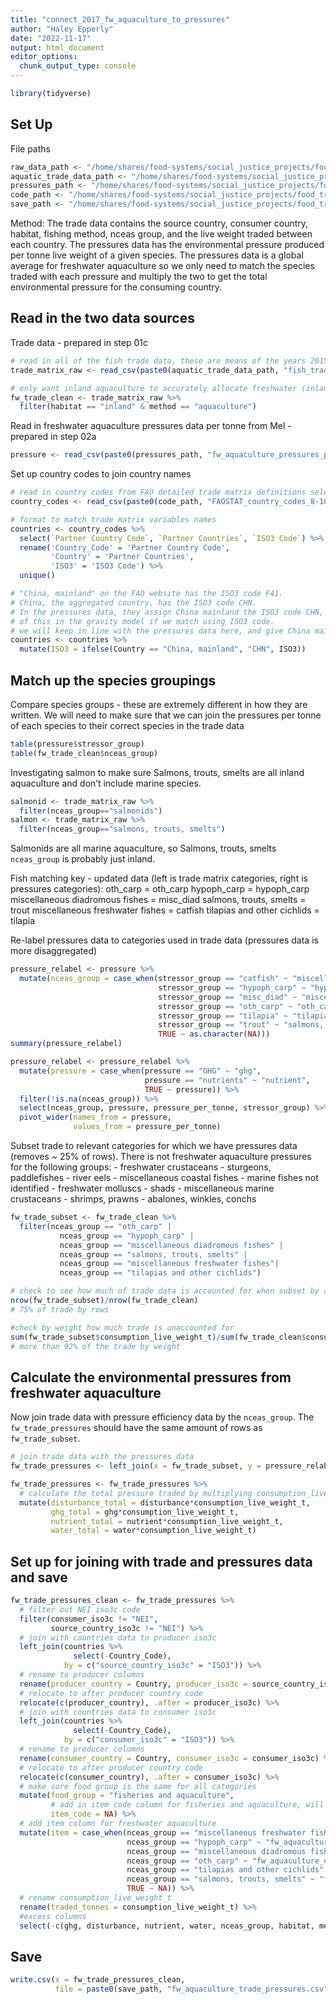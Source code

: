 ```yaml
---
title: "connect_2017_fw_aquaculture_to_pressures"
author: "Haley Epperly"
date: "2022-11-17"
output: html_document
editor_options: 
  chunk_output_type: console
---
```


```r
library(tidyverse)
```
## Set Up

File paths
```r
raw_data_path <- "/home/shares/food-systems/social_justice_projects/food_trade_pressures/raw_data/"
aquatic_trade_data_path <- "/home/shares/food-systems/social_justice_projects/food_trade_pressures/output_data/01c_allocate_unknown_trade_fish_consumption/"
pressures_path <- "/home/shares/food-systems/social_justice_projects/food_trade_pressures/output_data/02b_fw_aquaculture_pressures/"
code_path <- "/home/shares/food-systems/social_justice_projects/food_trade_pressures/raw_data/Codes/"
save_path <- "/home/shares/food-systems/social_justice_projects/food_trade_pressures/output_data/04a_connect_fw_aquaculture_pressures/"
```

Method:
The trade data contains the source country, consumer country, habitat, fishing method, nceas group, and the live weight traded between each country. The pressures data has the environmental pressure produced per tonne live weight of a given species. The pressures data is a global average for freshwater aquaculture so we only need to match the species traded with each pressure and multiply the two to get the total environmental pressure for the consuming country.

## Read in the two data sources
Trade data - prepared in step 01c
```r
# read in all of the fish trade data, these are means of the years 2015-2019
trade_matrix_raw <- read_csv(paste0(aquatic_trade_data_path, "fish_trade_matrix_w_unknowns_allocated.csv")) # read in the updated data

# only want inland aquaculture to accurately allocate freshwater (inland) aquaculture pressures
fw_trade_clean <- trade_matrix_raw %>% 
  filter(habitat == "inland" & method == "aquaculture")
```

Read in freshwater aquaculture pressures data per tonne from Mel - prepared in step 02a
```r
pressure <- read_csv(paste0(pressures_path, "fw_aquaculture_pressures_per_tonne.csv")) 
```

Set up country codes to join country names
```r
# read in country codes from FAO detailed trade matrix definitions selecting the partner country group tab (reported country group tab says data unavailable)
country_codes <- read_csv(paste0(code_path, "FAOSTAT_country_codes_8-10-2022.csv"))

# format to match trade matrix variables names
countries <- country_codes %>% 
  select(`Partner Country Code`, `Partner Countries`, `ISO3 Code`) %>% 
  rename('Country_Code' = 'Partner Country Code',
         'Country' = 'Partner Countries',
         'ISO3' = 'ISO3 Code') %>% 
  unique()

# "China, mainland" on the FAO website has the ISO3 code F41.
# China, the aggregated country, has the ISO3 code CHN.
# In the pressures data, they assign China mainland the ISO3 code CHN, so we need to be aware
# of this in the gravity model if we match using ISO3 code. 
# we will keep in line with the pressures data here, and give China mainland the ISO3 code CHN.
countries <- countries %>% 
  mutate(ISO3 = ifelse(Country == "China, mainland", "CHN", ISO3))

```

## Match up the species groupings
Compare species groups - these are extremely different in how they are written. We will need to make sure that we can join the pressures per tonne of each species to their correct species in the trade data
```r
table(pressure$stressor_group)
table(fw_trade_clean$nceas_group)
```

Investigating salmon to make sure Salmons, trouts, smelts are all inland aquaculture and don't include marine species.
```r
salmonid <- trade_matrix_raw %>% 
  filter(nceas_group=="salmonids")
salmon <- trade_matrix_raw %>% 
  filter(nceas_group=="salmons, trouts, smelts")
```
Salmonids are all marine aquaculture, so Salmons, trouts, smelts `nceas_group` is probably just inland.

Fish matching key - updated data (left is trade matrix categories, right is pressures categories):
oth_carp = oth_carp 
hypoph_carp = hypoph_carp
miscellaneous diadromous fishes = misc_diad 
salmons, trouts, smelts = trout
miscellaneous freshwater fishes = catfish
tilapias and other cichlids = tilapia

Re-label pressures data to categories used in trade data (pressures data is more disaggregated)
```r
pressure_relabel <- pressure %>% 
  mutate(nceas_group = case_when(stressor_group == "catfish" ~ "miscellaneous freshwater fishes",
                                 stressor_group == "hypoph_carp" ~ "hypoph_carp",
                                 stressor_group == "misc_diad" ~ "miscellaneous diadromous fishes",
                                 stressor_group == "oth_carp" ~ "oth_carp",
                                 stressor_group == "tilapia" ~ "tilapias and other cichlids",
                                 stressor_group == "trout" ~ "salmons, trouts, smelts",
                                 TRUE ~ as.character(NA)))
summary(pressure_relabel)

pressure_relabel <- pressure_relabel %>% 
  mutate(pressure = case_when(pressure == "GHG" ~ "ghg",
                              pressure == "nutrients" ~ "nutrient",
                              TRUE ~ pressure)) %>% 
  filter(!is.na(nceas_group)) %>% 
  select(nceas_group, pressure, pressure_per_tonne, stressor_group) %>% 
  pivot_wider(names_from = pressure,
              values_from = pressure_per_tonne)

```

Subset trade to relevant categories for which we have pressures data (removes ~ 25% of rows). There is not freshwater aquaculture pressures for the following groups:
- freshwater crustaceans
- sturgeons, paddlefishes
- river eels
- miscellaneous coastal fishes
- marine fishes not identified
- freshwater molluscs
- shads
- miscellaneous marine crustaceans
- shrimps, prawns
- abalones, winkles, conchs

```r
fw_trade_subset <- fw_trade_clean %>% 
  filter(nceas_group == "oth_carp" | 
           nceas_group == "hypoph_carp" |
           nceas_group == "miscellaneous diadromous fishes" |
           nceas_group == "salmons, trouts, smelts" |
           nceas_group == "miscellaneous freshwater fishes"|
           nceas_group == "tilapias and other cichlids")

# check to see how much of trade data is accounted for when subset by available pressure data
nrow(fw_trade_subset)/nrow(fw_trade_clean)
# 75% of trade by rows

#check by weight how much trade is unaccounted for
sum(fw_trade_subset$consumption_live_weight_t)/sum(fw_trade_clean$consumption_live_weight_t)
# more than 92% of the trade by weight
```

## Calculate the environmental pressures from freshwater aquaculture
Now join trade data with pressure efficiency data by the `nceas_group`. The `fw_trade_pressures` should have the same amount of rows as `fw_trade_subset`.
```r
# join trade data with the pressures data
fw_trade_pressures <- left_join(x = fw_trade_subset, y = pressure_relabel, by = "nceas_group")

fw_trade_pressures <- fw_trade_pressures %>% 
  # calculate the total pressure traded by multiplying consumption_live_weight_t by the pressure efficiency
  mutate(disturbance_total = disturbance*consumption_live_weight_t,
         ghg_total = ghg*consumption_live_weight_t,
         nutrient_total = nutrient*consumption_live_weight_t,
         water_total = water*consumption_live_weight_t) 
```

## Set up for joining with trade and pressures data and save
```r
fw_trade_pressures_clean <- fw_trade_pressures %>% 
  # filter out NEI iso3c code
  filter(consumer_iso3c != "NEI",
         source_country_iso3c != "NEI") %>% 
  # join with countries data to producer iso3c
  left_join(countries %>% 
              select(-Country_Code),
            by = c("source_country_iso3c" = "ISO3")) %>%
  # rename to producer columns
  rename(producer_country = Country, producer_iso3c = source_country_iso3c) %>% 
  # relocate to after producer country code
  relocate(c(producer_country), .after = producer_iso3c) %>% 
  # join with countries data to consumer iso3c
  left_join(countries %>% 
              select(-Country_Code),
            by = c("consumer_iso3c" = "ISO3")) %>%
  # rename to producer columns
  rename(consumer_country = Country, consumer_iso3c = consumer_iso3c) %>% 
  # relocate to after producer country code
  relocate(c(consumer_country), .after = consumer_iso3c) %>% 
  # make sure food group is the same for all categories
  mutate(food_group = "fisheries and aquaculture",
         # add in item code column for fisheries and aquaculture, will be NA
         item_code = NA) %>% 
  # add item column for freshwater aquaculture
  mutate(item = case_when(nceas_group == "miscellaneous freshwater fishes" ~ "fw_aquaculture_miscellaneous_freshwater_fishes",
                          nceas_group == "hypoph_carp" ~ "fw_aquaculture_hypoph_carp",
                          nceas_group == "miscellaneous diadromous fishes" ~ "fw_aquaculture_miscellaneous_diadromous_fishes",
                          nceas_group == "oth_carp" ~ "fw_aquaculture_oth_carp",
                          nceas_group == "tilapias and other cichlids" ~ "fw_aquaculture_tilapias_and_other_cichlids",
                          nceas_group == "salmons, trouts, smelts" ~ "fw_aquaculture_salmons_trouts_smelts",
                          TRUE ~ NA)) %>% 
  # rename consumption_live_weight_t
  rename(traded_tonnes = consumption_live_weight_t) %>% 
  #excess columns
  select(-c(ghg, disturbance, nutrient, water, nceas_group, habitat, method, stressor_group))

```

## Save
```r
write.csv(x = fw_trade_pressures_clean,
          file = paste0(save_path, "fw_aquaculture_trade_pressures.csv"))
```


